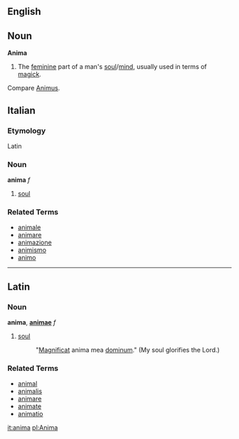 ==English==
==Noun==
'''Anima'''
#The [[feminine]] part of a man's [[soul]]/[[mind]], usually used in terms of [[magick]].
Compare [[Animus]].

==Italian==
===Etymology===
Latin
===Noun===
'''anima''' ''f''

# [[soul]]

===Related Terms===
*[[animale]]
*[[animare]]
*[[animazione]]
*[[animismo]]
*[[animo]]

----

==Latin==
===Noun===
'''anima''', '''[[animae]]''' ''f''

# [[soul]]
#:  "[[Magnificat]] anima mea [[dominum]]."  (My soul glorifies the Lord.)

===Related Terms===
*[[animal]]
*[[animalis]]
*[[animare]]
*[[animate]]
*[[animatio]]

[[it:anima]]
[[pl:Anima]]
